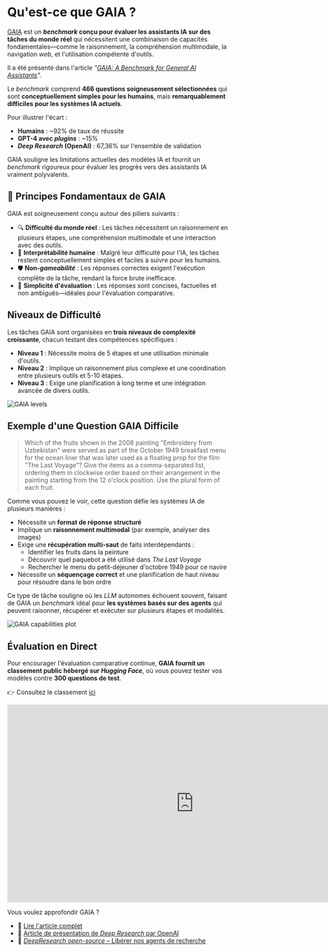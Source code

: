 # Qu'est-ce que GAIA ?

[GAIA](https://huggingface.co/papers/2311.12983) est un ***benchmark* conçu pour évaluer les assistants IA sur des tâches du monde réel** qui nécessitent une combinaison de capacités fondamentales—comme le raisonnement, la compréhension multimodale, la navigation *web*, et l'utilisation compétente d'outils.

Il a été présenté dans l'article _"[GAIA: A *Benchmark* for *General* AI *Assistants*](https://huggingface.co/papers/2311.12983)"_.

Le *benchmark* comprend **466 questions soigneusement sélectionnées** qui sont **conceptuellement simples pour les humains**, mais **remarquablement difficiles pour les systèmes IA actuels**. 

Pour illustrer l'écart :
- **Humains** : ~92% de taux de réussite  
- **GPT-4 avec *plugins*** : ~15%  
- ***Deep Research* (OpenAI)** : 67,36% sur l'ensemble de validation

GAIA souligne les limitations actuelles des modèles IA et fournit un *benchmark* rigoureux pour évaluer les progrès vers des assistants IA vraiment polyvalents.

## 🌱 Principes Fondamentaux de GAIA

GAIA est soigneusement conçu autour des piliers suivants :

- 🔍 **Difficulté du monde réel** : Les tâches nécessitent un raisonnement en plusieurs étapes, une compréhension multimodale et une interaction avec des outils.
- 🧾 **Interprétabilité humaine** : Malgré leur difficulté pour l'IA, les tâches restent conceptuellement simples et faciles à suivre pour les humains.
- 🛡️ **Non-*gameabilité*** : Les réponses correctes exigent l'exécution complète de la tâche, rendant la force brute inefficace.
- 🧰 **Simplicité d'évaluation** : Les réponses sont concises, factuelles et non ambiguës—idéales pour l'évaluation comparative.

## Niveaux de Difficulté

Les tâches GAIA sont organisées en **trois niveaux de complexité croissante**, chacun testant des compétences spécifiques :

- **Niveau 1** : Nécessite moins de 5 étapes et une utilisation minimale d'outils.
- **Niveau 2** : Implique un raisonnement plus complexe et une coordination entre plusieurs outils et 5-10 étapes.
- **Niveau 3** : Exige une planification à long terme et une intégration avancée de divers outils.

![GAIA levels](https://huggingface.co/datasets/agents-course/course-images/resolve/main/en/unit4/gaia_levels.png)

## Exemple d'une Question GAIA Difficile

> Which of the fruits shown in the 2008 painting "Embroidery from Uzbekistan" were served as part of the October 1949 breakfast menu for the ocean liner that was later used as a floating prop for the film "The Last Voyage"? Give the items as a comma-separated list, ordering them in clockwise order based on their arrangement in the painting starting from the 12 o'clock position. Use the plural form of each fruit.

Comme vous pouvez le voir, cette question défie les systèmes IA de plusieurs manières :

- Nécessite un **format de réponse structuré**
- Implique un **raisonnement multimodal** (par exemple, analyser des images)
- Exige une **récupération multi-saut** de faits interdépendants :
  - Identifier les fruits dans la peinture
  - Découvrir quel paquebot a été utilisé dans *The Last Voyage*
  - Rechercher le menu du petit-déjeuner d'octobre 1949 pour ce navire
- Nécessite un **séquençage correct** et une planification de haut niveau pour résoudre dans le bon ordre

Ce type de tâche souligne où les *LLM* autonomes échouent souvent, faisant de GAIA un *benchmark* idéal pour **les systèmes basés sur des agents** qui peuvent raisonner, récupérer et exécuter sur plusieurs étapes et modalités.

![GAIA capabilities plot](https://huggingface.co/datasets/agents-course/course-images/resolve/main/en/unit4/gaia_capabilities.png)

## Évaluation en Direct

Pour encourager l'évaluation comparative continue, **GAIA fournit un classement public hébergé sur *Hugging Face***, où vous pouvez tester vos modèles contre **300 questions de test**.

👉 Consultez le classement [ici](https://huggingface.co/spaces/gaia-benchmark/leaderboard)

<iframe
	src="https://gaia-benchmark-leaderboard.hf.space"
	frameborder="0"
	width="850"
	height="450"
></iframe>

Vous voulez approfondir GAIA ?

- 📄 [Lire l'article complet](https://huggingface.co/papers/2311.12983)
- 📄 [Article de présentation de *Deep Research* par OpenAI](https://openai.com/index/introducing-deep-research/)
- 📄 [*DeepResearch* *open-source* – Libérer nos agents de recherche](https://huggingface.co/blog/open-deep-research)